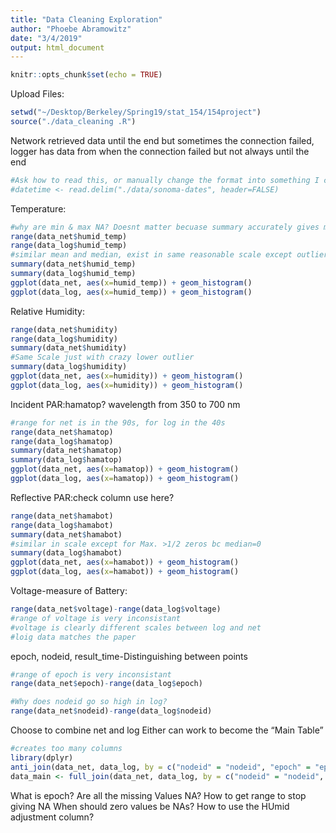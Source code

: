 ```yaml
---
title: "Data Cleaning Exploration"
author: "Phoebe Abramowitz"
date: "3/4/2019"
output: html_document
---
```


```r
knitr::opts_chunk$set(echo = TRUE)
```

Upload Files:
```r
setwd("~/Desktop/Berkeley/Spring19/stat_154/154project")
source("./data_cleaning .R")
```

Network retrieved data until the end but sometimes the connection failed, logger has data from when the connection failed but not always until the end

```r
#Ask how to read this, or manually change the format into something I can read with delim then cut 
#datetime <- read.delim("./data/sonoma-dates", header=FALSE)
```
Temperature:
```r
#why are min & max NA? Doesnt matter becuase summary accurately gives min and max
range(data_net$humid_temp)
range(data_log$humid_temp)
#similar mean and median, exist in same reasonable scale except outliers
summary(data_net$humid_temp)
summary(data_log$humid_temp)
ggplot(data_net, aes(x=humid_temp)) + geom_histogram()
ggplot(data_log, aes(x=humid_temp)) + geom_histogram()
```
Relative Humidity:
```r
range(data_net$humidity)
range(data_log$humidity)
summary(data_net$humidity)
#Same Scale just with crazy lower outlier
summary(data_log$humidity)
ggplot(data_net, aes(x=humidity)) + geom_histogram()
ggplot(data_log, aes(x=humidity)) + geom_histogram()
```
Incident PAR:hamatop? wavelength from 350 to 700 nm
```r
#range for net is in the 90s, for log in the 40s
range(data_net$hamatop)
range(data_log$hamatop)
summary(data_net$hamatop)
summary(data_log$hamatop)
ggplot(data_net, aes(x=hamatop)) + geom_histogram()
ggplot(data_log, aes(x=hamatop)) + geom_histogram()
```
Reflective PAR:check column use here?
```r
range(data_net$hamabot)
range(data_log$hamabot)
summary(data_net$hamabot)
#similar in scale except for Max. >1/2 zeros bc median=0
summary(data_log$hamabot)
ggplot(data_net, aes(x=hamabot)) + geom_histogram()
ggplot(data_log, aes(x=hamabot)) + geom_histogram()
```
Voltage-measure of Battery:
```r
range(data_net$voltage)-range(data_log$voltage)
#range of voltage is very inconsistant
#voltage is clearly different scales between log and net
#loig data matches the paper
```
epoch, nodeid, result_time-Distinguishing between points
```r
#range of epoch is very inconsistant
range(data_net$epoch)-range(data_log$epoch)

#Why does nodeid go so high in log? 
range(data_net$nodeid)-range(data_log$nodeid)
```
Choose to combine net and log Either can work to become the "Main Table"
```r
#creates too many columns 
library(dplyr)
anti_join(data_net, data_log, by = c("nodeid" = "nodeid", "epoch" = "epoch"))
data_main <- full_join(data_net, data_log, by = c("nodeid" = "nodeid", "epoch" = "epoch"))
```

What is epoch?
Are all the missing Values NA? How to get range to stop giving NA
When should zero values be NAs?
How to use the HUmid adjustment column?

